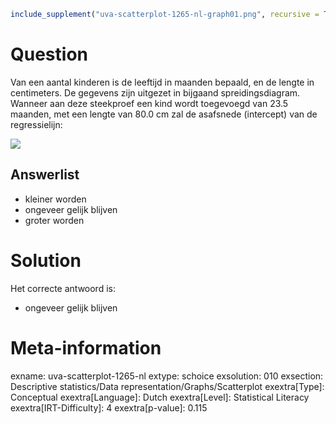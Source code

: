 ```r
include_supplement("uva-scatterplot-1265-nl-graph01.png", recursive = TRUE)
```

Question
========

Van een aantal kinderen is de leeftijd in maanden bepaald, en de lengte
in centimeters. De gegevens zijn uitgezet in bijgaand
spreidingsdiagram.\
Wanneer aan deze steekproef een kind wordt toegevoegd van 23.5 maanden,
met een lengte van 80.0 cm zal de asafsnede (intercept) van de
regressielijn:

![](uva-scatterplot-1265-nl-graph01.png)

Answerlist
----------

* kleiner worden
* ongeveer gelijk blijven
* groter worden

Solution
========

Het correcte antwoord is: 

* ongeveer gelijk blijven

Meta-information
================
exname: uva-scatterplot-1265-nl
extype: schoice
exsolution: 010
exsection: Descriptive statistics/Data representation/Graphs/Scatterplot
exextra[Type]: Conceptual
exextra[Language]: Dutch
exextra[Level]: Statistical Literacy
exextra[IRT-Difficulty]: 4
exextra[p-value]: 0.115
